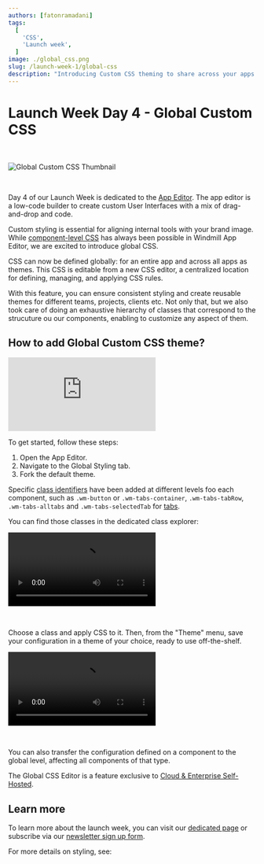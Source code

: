 ```yaml
---
authors: [fatonramadani]
tags:
  [
    'CSS',
	'Launch week',
  ]
image: ./global_css.png
slug: /launch-week-1/global-css
description: "Introducing Custom CSS theming to share across your apps."
---
```



# Launch Week Day 4 - Global Custom CSS

<br/>

![Global Custom CSS Thumbnail](./global_css.png "Global Custom CSS Thumbnail")

<br/>

Day 4 of our Launch Week is dedicated to the [App Editor](/docs/apps/app_editor). The app editor is a low-code builder to create custom User Interfaces with a mix of drag-and-drop and code.

Custom styling is essential for aligning internal tools with your brand image. While [component-level CSS](/docs/apps/app_configuration_settings/app_styling#component-level) has always been possible in Windmill App Editor, we are excited to introduce global CSS.

CSS can now be defined globally: for an entire app and across all apps as themes.
This CSS is editable from a new CSS editor, a centralized location for defining, managing, and applying CSS rules.

With this feature, you can ensure consistent styling and create reusable themes for different teams, projects, clients etc.
Not only that, but we also took care of doing an exhaustive hierarchy of classes that correspond to the strucuture ou our components, enabling to customize any aspect of them.

## How to add Global Custom CSS theme?

<iframe
	style={{ aspectRatio: '16/9' }}
	src="https://www.youtube.com/embed/6_MjKgbdCFQ?vq=hd1080"
	title="YouTube video player"
	frameBorder="0"
	allow="accelerometer; autoplay; clipboard-write; encrypted-media; gyroscope; picture-in-picture; web-share"
	allowFullScreen
	className="border-2 rounded-xl object-cover w-full dark:border-gray-800"
></iframe>

<br/>

To get started, follow these steps:

1. Open the App Editor.
2. Navigate to the Global Styling tab.
3. Fork the default theme.

Specific [class identifiers](/docs/apps/css_editor#class-identifiers) have been added at different levels foo each component, such as `.wm-button` or `.wm-tabs-container`, `.wm-tabs-tabRow`, `.wm-tabs-alltabs` and `.wm-tabs-selectedTab` for [tabs](/docs/apps/app_configuration_settings/tabs).

You can find those classes in the dedicated class explorer:

<video
	className="border-2 rounded-xl object-cover w-full h-full dark:border-gray-800"
	autoPlay
	loop
	src="/videos/css_editor.mp4"
/>

<br/>

Choose a class and apply CSS to it. Then, from the "Theme" menu, save your configuration in a theme of your choice, ready to use off-the-shelf.

<video
	className="border-2 rounded-xl object-cover w-full h-full dark:border-gray-800"
	autoPlay
	loop
	src="/videos/themes.mp4"
/>

<br/>

You can also transfer the configuration defined on a component to the global level, affecting all components of that type.

The Global CSS Editor is a feature exclusive to [Cloud & Enterprise Self-Hosted](/pricing).

## Learn more

To learn more about the launch week, you can visit our [dedicated page](../2023-11-15-launch-week-1/index.mdx) or subscribe via our [newsletter sign up form](https://cdn.forms-content.sg-form.com/7c42148e-8396-11ee-ba6a-4e3b45e8beb1).

For more details on styling, see:

<div class="grid grid-cols-2 gap-2 my-4">
	<DocCard
		color="orange"
		title="Styling"
		description="Learn how to edit the component styles."
		href="/docs/apps/app_configuration_settings/app_styling"
	/>
	<DocCard
		title="CSS Editor"
		description="The Global CSS Editor is designed to give styling and theming across your entire app."
		href="/docs/apps/css_editor"
		color="orange"
	/>
</div>